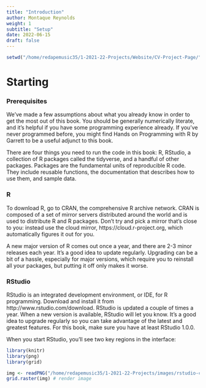 ```yaml
---
title: "Introduction"
author: Montaque Reynolds
weight: 1
subtitle: "Setup"
date: 2022-06-15
draft: false
---
```


```r
setwd("/home/redapemusic35/1-2021-22-Projects/Website/CV-Project-Page/")
```

# Starting

### Prerequisites
We’ve made a few assumptions about what you already know in order to get the most out of this book. You should be generally numerically literate, and it’s helpful if you have some programming experience already. If you’ve never programmed before, you might find Hands on Programming with R by Garrett to be a useful adjunct to this book.

There are four things you need to run the code in this book: R, RStudio, a collection of R packages called the tidyverse, and a handful of other packages. Packages are the fundamental units of reproducible R code. They include reusable functions, the documentation that describes how to use them, and sample data.

### R
To download R, go to CRAN, the comprehensive R archive network. CRAN is composed of a set of mirror servers distributed around the world and is used to distribute R and R packages. Don’t try and pick a mirror that’s close to you: instead use the cloud mirror, https://cloud.r-project.org, which automatically figures it out for you.

A new major version of R comes out once a year, and there are 2-3 minor releases each year. It’s a good idea to update regularly. Upgrading can be a bit of a hassle, especially for major versions, which require you to reinstall all your packages, but putting it off only makes it worse.

### RStudio
RStudio is an integrated development environment, or IDE, for R programming. Download and install it from http://www.rstudio.com/download. RStudio is updated a couple of times a year. When a new version is available, RStudio will let you know. It’s a good idea to upgrade regularly so you can take advantage of the latest and greatest features. For this book, make sure you have at least RStudio 1.0.0.

When you start RStudio, you’ll see two key regions in the interface:

```r
library(knitr)
library(png)
library(grid)

img <- readPNG("/home/redapemusic35/1-2021-22-Projects/images/rstudio-console.png") # readPNG to read in image
grid.raster(img) # render image
```
